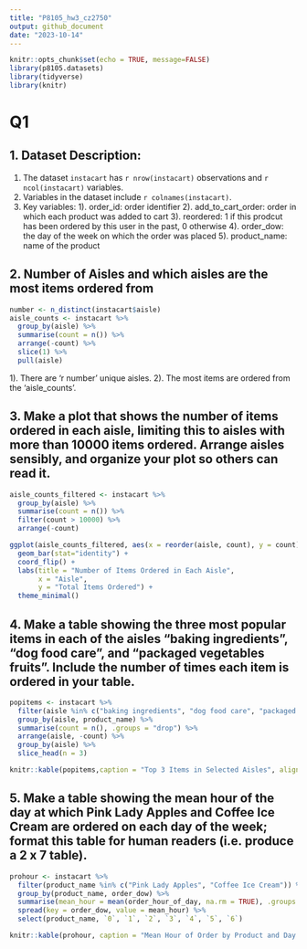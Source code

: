 ```yaml
---
title: "P8105_hw3_cz2750"
output: github_document
date: "2023-10-14"
---
```


```r
knitr::opts_chunk$set(echo = TRUE, message=FALSE) 
library(p8105.datasets)
library(tidyverse)
library(knitr)
```

# Q1

## 1. Dataset Description:
1. The dataset `instacart` has `r nrow(instacart)` observations and `r ncol(instacart)` variables.
2. Variables in the dataset include `r colnames(instacart)`.
3. Key variables:
  1). order_id: order identifier
  2). add_to_cart_order: order in which each product was added to cart
  3). reordered: 1 if this prodcut has been ordered by this user in the past, 0 otherwise
  4). order_dow: the day of the week on which the order was placed
  5). product_name: name of the product
  
## 2. Number of Aisles and which aisles are the most items ordered from
```r
number <- n_distinct(instacart$aisle)
aisle_counts <- instacart %>%
  group_by(aisle) %>%
  summarise(count = n()) %>%
  arrange(-count) %>%
  slice(1) %>%
  pull(aisle) 
```
1). There are 'r number' unique aisles.
2). The most items are ordered from the 'aisle_counts'.

## 3. Make a plot that shows the number of items ordered in each aisle, limiting this to aisles with more than 10000 items ordered. Arrange aisles sensibly, and organize your plot so others can read it.
```r
aisle_counts_filtered <- instacart %>%
  group_by(aisle) %>%
  summarise(count = n()) %>%
  filter(count > 10000) %>%
  arrange(-count)

ggplot(aisle_counts_filtered, aes(x = reorder(aisle, count), y = count)) +
  geom_bar(stat="identity") +
  coord_flip() + 
  labs(title = "Number of Items Ordered in Each Aisle",
       x = "Aisle",
       y = "Total Items Ordered") +
  theme_minimal()
```

## 4. Make a table showing the three most popular items in each of the aisles “baking ingredients”, “dog food care”, and “packaged vegetables fruits”. Include the number of times each item is ordered in your table.
```r
popitems <- instacart %>%
  filter(aisle %in% c("baking ingredients", "dog food care", "packaged vegetables fruits")) %>%
  group_by(aisle, product_name) %>%
  summarise(count = n(), .groups = "drop") %>%
  arrange(aisle, -count) %>%
  group_by(aisle) %>%
  slice_head(n = 3)

knitr::kable(popitems,caption = "Top 3 Items in Selected Aisles", align = c('l', 'l', 'r'))
```
## 5. Make a table showing the mean hour of the day at which Pink Lady Apples and Coffee Ice Cream are ordered on each day of the week; format this table for human readers (i.e. produce a 2 x 7 table).
```r
prohour <- instacart %>%
  filter(product_name %in% c("Pink Lady Apples", "Coffee Ice Cream")) %>%
  group_by(product_name, order_dow) %>%
  summarise(mean_hour = mean(order_hour_of_day, na.rm = TRUE), .groups = "drop") %>%
  spread(key = order_dow, value = mean_hour) %>%
  select(product_name, `0`, `1`, `2`, `3`, `4`, `5`, `6`) 

knitr::kable(prohour, caption = "Mean Hour of Order by Product and Day of the Week", digits = 2)
```

